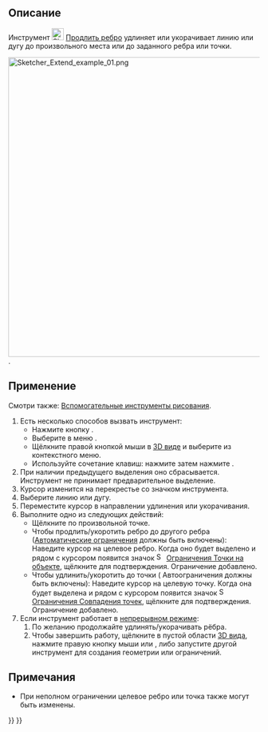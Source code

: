 <languages/>

{{Docnav/ru
|[[Sketcher_Split/ru|Разделить ребро]]
|[[Sketcher_External/ru|Внешняя геометрия]]
|[[Sketcher_Workbench/ru|Скетчер]]
|IconL=Sketcher_Split.svg
|IconR=Sketcher_External.svg
|IconC=Workbench_Sketcher.svg
}}

{{GuiCommand/ru
|Name=Sketcher Extend
|Name/ru=Скетчер Продлить ребро
|MenuLocation=Эскиз → Инструменты для эскиза → Продлить ребро
|Workbenches=[[Sketcher_Workbench/ru|Скетчер]]
|Shortcut={{KEY|G}} {{KEY|Q}}
|Version=0.17
|SeeAlso=[[Sketcher_Trimming/ru|Скетчер Обрезать ребро]]
}}

<span id="Description"></span>
== Описание ==

Инструмент [[Image:Sketcher_Extend.svg|24px]] [[Sketcher_Extend/ru|Продлить ребро]] удлиняет или укорачивает линию или дугу до произвольного места или до заданного ребра или точки.

[[File:Sketcher Extend example 01.png|none|600px]]
{{Caption|Слева (1) показаны два элемента эскиза до начала операции; в середине (2) линия продлевается до дуги; справа (3) - окончательный результат}}.

<span id="Usage"></span>
== Применение ==

Смотри также: [[Sketcher_Workbench/ru#Drawing_aids|Вспомогательные инструменты рисования]].

# Есть несколько способов вызвать инструмент:
#* Нажмите кнопку {{Button|[[Image:Sketcher_Extend.svg|16px]] [[Sketcher_Extend/ru|Продлить ребро]]}}.
#* Выберите в меню {{MenuCommand|Эскиз → Инструменты для эскиза → [[Image:Sketcher_Extend.svg|16px]] Продлить ребро}}.
#* Щёлкните правой кнопкой мыши в [[3D_view/ru|3D виде]] и выберите {{MenuCommand|[[Image:Sketcher_Extend.svg|16px]] Продлить ребро}} из контекстного меню.
#* Используйте сочетание клавиш: нажмите {{KEY|G}} затем нажмите {{KEY|Q}}.
# При наличии предыдущего выделения оно сбрасывается. Инструмент не принимает предварительное выделение.
# Курсор изменится на перекрестье со значком инструмента.
# Выберите линию или дугу.
# Переместите курсор в направлении удлинения или укорачивания.
# Выполните одно из следующих действий:
#* Щёлкните по произвольной точке.
#* Чтобы продлить/укоротить ребро до другого ребра ([[Sketcher_Workbench/ru#Auto_constraints|Автоматические ограничения]] должны быть включены): Наведите курсор на целевое ребро. Когда оно будет выделено и рядом с курсором появится значок [[Image:Sketcher_ConstrainPointOnObject.svg|16px]] [[Sketcher_ConstrainPointOnObject/ru|Ограничения Точки на объекте]], щёлкните для подтверждения. Ограничение добавлено.
#* Чтобы удлинить/укоротить до точки ( Автоограничения должны быть включены): Наведите курсор на целевую точку. Когда она будет выделена и рядом с курсором появится значок [[File:Sketcher_ConstrainCoincident.svg|16px]] [[Sketcher_ConstrainCoincident/ru|Ограничения Совпадения точек]], щёлкните для подтверждения. Ограничение добавлено.
# Если инструмент работает в [[Sketcher_Workbench/ru#Continue_modes|непрерывном режиме]]:
## По желанию продолжайте удлинять/укорачивать рёбра.
## Чтобы завершить работу, щёлкните в пустой области [[3D_view/ru|3D вида]], нажмите правую кнопку мыши или {{KEY|Esc}}, либо запустите другой инструмент для создания геометрии или ограничений.

<span id="Notes"></span>
== Примечания ==

* При неполном ограничении целевое ребро или точка также могут быть изменены.


{{Docnav/ru
|[[Sketcher_Split/ru|Разделить ребро]]
|[[Sketcher_External/ru|Внешняя геометрия]]
|[[Sketcher_Workbench/ru|Скетчер]]
|IconL=Sketcher_Split.svg
|IconR=Sketcher_External.svg
|IconC=Workbench_Sketcher.svg
}}

{{Sketcher_Tools_navi{{#translation:}}}}
{{Userdocnavi{{#translation:}}}}